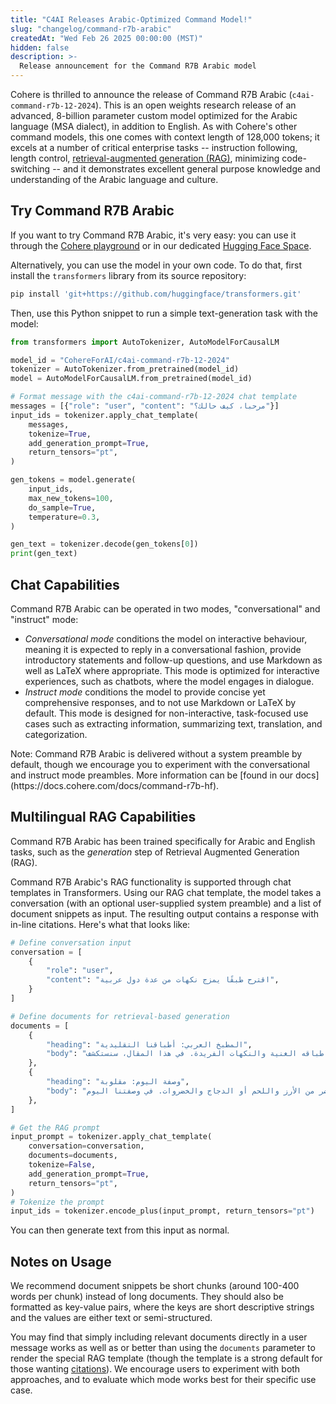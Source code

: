 ```yaml
---
title: "C4AI Releases Arabic-Optimized Command Model!"
slug: "changelog/command-r7b-arabic"
createdAt: "Wed Feb 26 2025 00:00:00 (MST)"
hidden: false
description: >-
  Release announcement for the Command R7B Arabic model
---
```

Cohere is thrilled to announce the release of Command R7B Arabic (`c4ai-command-r7b-12-2024`). This is an open weights research release of an advanced, 8-billion parameter custom model optimized for the Arabic language (MSA dialect), in addition to English. As with Cohere's other command models, this one comes with context length of 128,000 tokens; it excels at a number of critical enterprise tasks -- instruction following, length control, [retrieval-augmented generation (RAG)](https://docs.cohere.com/docs/retrieval-augmented-generation-rag), minimizing code-switching -- and it demonstrates excellent general purpose knowledge and understanding of the Arabic language and culture.

## Try Command R7B Arabic
If you want to try Command R7B Arabic, it's very easy: you can use it through the [Cohere playground](https://dashboard.cohere.com/playground/chat) or in our dedicated [Hugging Face Space](https://huggingface.co/spaces/CohereForAI/c4ai-command-r-plus).

Alternatively, you can use the model in your own code. To do that, first install the `transformers` library from its source repository:

```bash
pip install 'git+https://github.com/huggingface/transformers.git'
```

Then, use this Python snippet to run a simple text-generation task with the model:

```python
from transformers import AutoTokenizer, AutoModelForCausalLM

model_id = "CohereForAI/c4ai-command-r7b-12-2024"
tokenizer = AutoTokenizer.from_pretrained(model_id)
model = AutoModelForCausalLM.from_pretrained(model_id)

# Format message with the c4ai-command-r7b-12-2024 chat template
messages = [{"role": "user", "content": "مرحبا، كيف حالك؟"}]
input_ids = tokenizer.apply_chat_template(
    messages,
    tokenize=True,
    add_generation_prompt=True,
    return_tensors="pt",
)

gen_tokens = model.generate(
    input_ids,
    max_new_tokens=100,
    do_sample=True,
    temperature=0.3,
)

gen_text = tokenizer.decode(gen_tokens[0])
print(gen_text)
```

## Chat Capabilities

Command R7B Arabic can be operated in two modes, "conversational" and "instruct" mode:

- *Conversational mode* conditions the model on interactive behaviour, meaning it is expected to reply in a conversational fashion, provide introductory statements and follow-up questions, and use Markdown as well as LaTeX where appropriate. This mode is optimized for interactive experiences, such as chatbots, where the model engages in dialogue.
- *Instruct mode* conditions the model to provide concise yet comprehensive responses, and to not use Markdown or LaTeX by default. This mode is designed for non-interactive, task-focused use cases such as extracting information, summarizing text, translation, and categorization.

<aside>
Note: Command R7B Arabic is delivered without a system preamble by default, though we encourage you to experiment with the conversational and instruct mode preambles. More information can be [found in our docs](https://docs.cohere.com/docs/command-r7b-hf).
</aside>

## Multilingual RAG Capabilities
Command R7B Arabic has been trained specifically for Arabic and English tasks, such as the _generation_ step of Retrieval Augmented Generation (RAG).

Command R7B Arabic's RAG functionality is supported through chat templates in Transformers. Using our RAG chat template, the model takes a conversation (with an optional user-supplied system preamble) and a list of document snippets as input. The resulting output contains a response with in-line citations. Here's what that looks like:

```python
# Define conversation input
conversation = [
    {
        "role": "user",
        "content": "اقترح طبقًا يمزج نكهات من عدة دول عربية",
    }
]

# Define documents for retrieval-based generation
documents = [
    {
        "heading": "المطبخ العربي: أطباقنا التقليدية",
        "body": "يشتهر المطبخ العربي بأطباقه الغنية والنكهات الفريدة. في هذا المقال، سنستكشف ...",
    },
    {
        "heading": "وصفة اليوم: مقلوبة",
        "body": "المقلوبة هي طبق فلسطيني تقليدي، يُحضر من الأرز واللحم أو الدجاج والخضروات. في وصفتنا اليوم ...",
    },
]

# Get the RAG prompt
input_prompt = tokenizer.apply_chat_template(
    conversation=conversation,
    documents=documents,
    tokenize=False,
    add_generation_prompt=True,
    return_tensors="pt",
)
# Tokenize the prompt
input_ids = tokenizer.encode_plus(input_prompt, return_tensors="pt")
```

You can then generate text from this input as normal.

## Notes on Usage

We recommend document snippets be short chunks (around 100-400 words per chunk) instead of long documents. They should also be formatted as key-value pairs, where the keys are short descriptive strings and the values are either text or semi-structured. 

You may find that simply including relevant documents directly in a user message works as well as or better than using the `documents` parameter to render the special RAG template (though the template is a strong default for those wanting [citations](https://docs.cohere.com/docs/retrieval-augmented-generation-rag#citation-modes)). We encourage users to experiment with both approaches, and to evaluate which mode works best for their specific use case.








